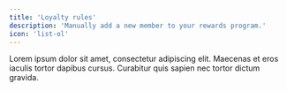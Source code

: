```yaml
---
title: 'Loyalty rules'
description: 'Manually add a new member to your rewards program.'
icon: 'list-ol'
---
```


Lorem ipsum dolor sit amet, consectetur adipiscing elit. Maecenas et eros iaculis tortor dapibus cursus.
Curabitur quis sapien nec tortor dictum gravida.
